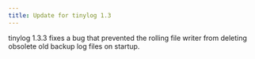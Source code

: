 ```yaml
---
title: Update for tinylog 1.3
---
```


tinylog 1.3.3 fixes a bug that prevented the rolling file writer from deleting obsolete old backup log files on startup.
